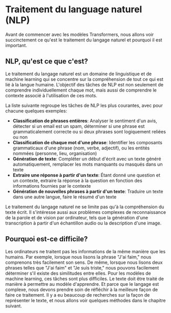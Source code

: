 # Traitement du language naturel (NLP)

Avant de commencer avec les modèles Transformers, nous allons voir succinctement ce qu'est le traitement du langage naturel et pourquoi il est important.

## NLP, qu'est ce que c'est?

Le traitement du langage naturel est un domaine de linguistique et de machine learning qui se concentre sur la compréhension de tout ce qui est lié à la langue humaine. L'objectif des tâches de NLP est non seulement de comprendre individuellement chaque mot, mais aussi de comprendre le contexte associé à l'utilisation de ces mots.

La liste suivante regroupe les tâches de NLP les plus courantes, avec pour chacune quelques exemples:

- **Classification de phrases entières**: Analyser le sentiment d'un avis, détecter si un email est un spam, déterminer si une phrase est grammaticalement correcte ou si deux phrases sont logiquement reliées ou non
- **Classification de chaque mot d'une phrase**: Identifier les composants grammaticaux d'une phrase (nom, verbe, adjectif), ou les entités nommées (personne, lieu, organisation)
- **Génération de texte**: Compléter un début d'écrit avec un texte généré automatiquement, remplacer les mots manquants ou masqués dans un texte
- **Extraire une réponse à partir d'un texte**: Étant donné une question et un contexte, extraire la réponse à la question en fonction des informations fournies par le contexte
- **Génération de nouvelles phrases à partir d'un texte**: Traduire un texte dans une autre langue, faire le résumé d'un texte

Le traitement du langage naturel ne se limite pas qu'à la compréhension du texte écrit. Il s'intéresse aussi aux problèmes complexes de reconnaissance de la parole et de vision par ordinateur, tels que la génération d'une transcription à partir d'un échantillon audio ou la description d'une image.

## Pourquoi est-ce difficile?

Les ordinateurs ne traitent pas les informations de la même manière que les humains. Par exemple, lorsque nous lisons la phrase "J'ai faim," nous comprenons très facilement son sens. De même, lorsque nous lisons deux phrases telles que "J'ai faim" et "Je suis triste," nous pouvons facilement déterminer s'il existe des similitudes entre elles. Pour les modèles de machine learning, ces tâches sont plus difficiles. Le texte doit être traité de manière à permettre au modèle d'apprendre. Et parce que le langage est complexe, nous devons prendre soin de réfléchir à la meilleure façon de faire ce traitement. Il y a eu beaucoup de recherches sur la façon de représenter le texte, et nous allons voir quelques méthodes dans le chapitre suivant.
